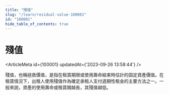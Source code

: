 ```yaml
---
title: "殘值"
slug: "/learn/residual-value-100001"
id: "100001"
hide_table_of_contents: true
---
```



# 殘值

<ArticleMeta id={100001} updatedAt={'2023-09-26 13:58:44'} />
<div className='border-solid border-b border-t-0 my-4 border-[var(--ifm-color-gray-300)]' />

殘值，也稱拯救價值，是指在租賃期限或使用壽命結束時估計的固定資產價值。在租賃情況下，出租人使用殘值作為確定承租人支付週期性租金的主要方法之一。一般來説，資產的使用壽命或租賃期越長，其殘值越低。
